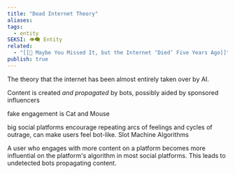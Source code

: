 ```yaml
---
title: "Dead Internet Theory"
aliases: 
tags:
  - entity
SEKSI: 👁️‍🗨️ Entity
related:
  - "[[📰 Maybe You Missed It, but the Internet ‘Died’ Five Years Ago]]"
publish: true
---
```



  The theory that the internet has been almost entirely taken over by AI. 
  
  Content is created _and propagated_ by bots, possibly aided by sponsored influencers
  
  fake engagement is <Link href="/c/cat-and-mouse" className="text-[var(--color-primary)] hover:underline hover:text-[var(--color-secondary)] transition-colors font-medium">Cat and Mouse</Link>
  
  big social platforms encourage repeating arcs of feelings and cycles of outrage, can make users feel bot-like. <Link href="/c/slot-machine-algorithms" className="text-[var(--color-primary)] hover:underline hover:text-[var(--color-secondary)] transition-colors font-medium">Slot Machine Algorithms</Link>
  
  A user who engages with more content on a platform becomes more influential on the platform's algorithm in most social platforms. This leads to undetected bots propagating content.
